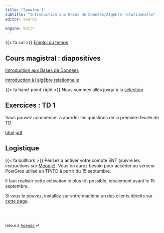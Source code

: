 ```yaml
---
title: "Semaine 1"
subtitle: "Introduction aux Bases de Données/Algèbre relationnelle"
editor: source

engine: knitr
---
```



::: callout-important

{{< fa cal >}} [Emploi du temps](https://edt.math.univ-paris-diderot.fr/#/parcours/miashs/l3)

:::


## Cours magistral : diapositives

[Introduction aux Bases de Données](/slides/BD_intro.html){target="_blank"}

[Introduction à l'algèbre relationnelle](/slides/SQL_0.html){target="_blank"} 

{{< fa hand-point-right >}} Nous sommes allés jusqu`à la [sélection](/slides/SQL_0.html#/sélection-exemple){target="_blank"}


## Exercices : TD 1

Vous pouvez commencer à aborder les questions de la première feuille de TD

[html](/workshops/td1.html)  [pdf](/workshops/td1.pdf)

## Logistique

{{< fa bullhorn >}} Pensez à activer votre compte ENT (suivre les instructions sur [Moodle](https://moodle.u-paris.fr/course/view.php?id=2313)). Vous en aurez besoin pour accéder au serveur PostGres utilisé en TP/TD à partir du 15 septembre.

Il faut réaliser cette activation le plus tôt possible, idéalement avant le 15 septembre.

Si vous le pouvez, installez sur votre machine un des clients décrits sur [cette page](/computing-access.qmd).

<br><br>

::: {style="font-size: 0.875em;"}
retour à [Agenda](/slides-listings.qmd) ⏎
:::
